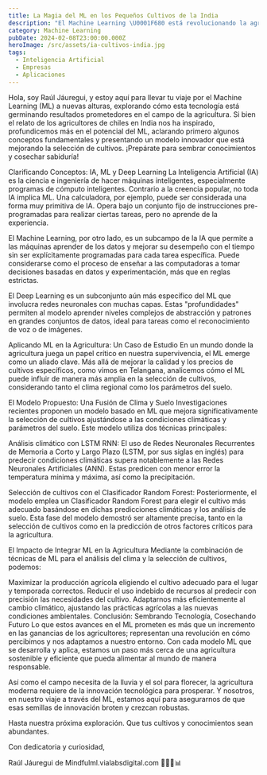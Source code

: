 ```yaml
---
title: La Magia del ML en los Pequeños Cultivos de la India
description: "El Machine Learning \U0001F680 está revolucionando la agricultura \U0001F331, mejorando cultivos y predicciones climáticas \U0001F326️. Sumérgete sin agobios en el futuro de la tecnología y la naturaleza. ✨\U0001F4CA"
category: Machine Learning
pubDate: 2024-02-08T23:00:00.000Z
heroImage: /src/assets/ia-cultivos-india.jpg
tags:
  - Inteligencia Artificial
  - Empresas
  - Aplicaciones
---
```


Hola, soy Raúl Jáuregui, y estoy aquí para llevar tu viaje por el Machine Learning (ML) a nuevas alturas, explorando cómo esta tecnología está germinando resultados prometedores en el campo de la agricultura. Si bien el relato de los agricultores de chiles en India nos ha inspirado, profundicemos más en el potencial del ML, aclarando primero algunos conceptos fundamentales y presentando un modelo innovador que está mejorando la selección de cultivos. ¡Prepárate para sembrar conocimientos y cosechar sabiduría!

Clarificando Conceptos: IA, ML y Deep Learning
La Inteligencia Artificial (IA) es la ciencia e ingeniería de hacer máquinas inteligentes, especialmente programas de cómputo inteligentes. Contrario a la creencia popular, no toda IA implica ML. Una calculadora, por ejemplo, puede ser considerada una forma muy primitiva de IA. Opera bajo un conjunto fijo de instrucciones pre-programadas para realizar ciertas tareas, pero no aprende de la experiencia.

El Machine Learning, por otro lado, es un subcampo de la IA que permite a las máquinas aprender de los datos y mejorar su desempeño con el tiempo sin ser explícitamente programadas para cada tarea específica. Puede considerarse como el proceso de enseñar a las computadoras a tomar decisiones basadas en datos y experimentación, más que en reglas estrictas.

El Deep Learning es un subconjunto aún más específico del ML que involucra redes neuronales con muchas capas. Estas "profundidades" permiten al modelo aprender niveles complejos de abstracción y patrones en grandes conjuntos de datos, ideal para tareas como el reconocimiento de voz o de imágenes.

Aplicando ML en la Agricultura: Un Caso de Estudio
En un mundo donde la agricultura juega un papel crítico en nuestra supervivencia, el ML emerge como un aliado clave. Más allá de mejorar la calidad y los precios de cultivos específicos, como vimos en Telangana, analicemos cómo el ML puede influir de manera más amplia en la selección de cultivos, considerando tanto el clima regional como los parámetros del suelo.

El Modelo Propuesto: Una Fusión de Clima y Suelo
Investigaciones recientes proponen un modelo basado en ML que mejora significativamente la selección de cultivos ajustándose a las condiciones climáticas y parámetros del suelo. Este modelo utiliza dos técnicas principales:

Análisis climático con LSTM RNN: El uso de Redes Neuronales Recurrentes de Memoria a Corto y Largo Plazo (LSTM, por sus siglas en inglés) para predecir condiciones climáticas supera notablemente a las Redes Neuronales Artificiales (ANN). Estas predicen con menor error la temperatura mínima y máxima, así como la precipitación.

Selección de cultivos con el Clasificador Random Forest: Posteriormente, el modelo emplea un Clasificador Random Forest para elegir el cultivo más adecuado basándose en dichas predicciones climáticas y los análisis de suelo. Esta fase del modelo demostró ser altamente precisa, tanto en la selección de cultivos como en la predicción de otros factores críticos para la agricultura.

El Impacto de Integrar ML en la Agricultura
Mediante la combinación de técnicas de ML para el análisis del clima y la selección de cultivos, podemos:

Maximizar la producción agrícola eligiendo el cultivo adecuado para el lugar y temporada correctos.
Reducir el uso indebido de recursos al predecir con precisión las necesidades del cultivo.
Adaptarnos más eficientemente al cambio climático, ajustando las prácticas agrícolas a las nuevas condiciones ambientales.
Conclusión: Sembrando Tecnología, Cosechando Futuro
Lo que estos avances en el ML prometen es más que un incremento en las ganancias de los agricultores; representan una revolución en cómo percibimos y nos adaptamos a nuestro entorno. Con cada modelo ML que se desarrolla y aplica, estamos un paso más cerca de una agricultura sostenible y eficiente que pueda alimentar al mundo de manera responsable.

Así como el campo necesita de la lluvia y el sol para florecer, la agricultura moderna requiere de la innovación tecnológica para prosperar. Y nosotros, en nuestro viaje a través del ML, estamos aquí para asegurarnos de que esas semillas de innovación broten y crezcan robustas.

Hasta nuestra próxima exploración. Que tus cultivos y conocimientos sean abundantes.

Con dedicatoria y curiosidad,

Raúl Jáuregui de Mindfulml.vialabsdigital.com 🌱💧🌞📊
